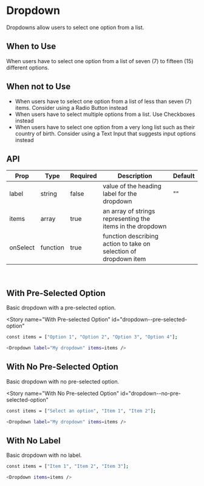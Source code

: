 
<Meta title="Dropdown" component={Dropdown} />

# Dropdown

Dropdowns allow users to select one option from a list.

## When to Use

When users have to select one option from a list of seven (7) to fifteen (15) different options.

## When not to Use

- When users have to select one option from a list of less than seven (7) items. Consider using a Radio Button instead
- When users have to select multiple options from a list. Use Checkboxes instead
- When users have to select one option from a very long list such as their country of birth. Consider using a Text Input that suggests input options instead

## API

| Prop     | Type     | Required | Description                                                      | Default |
| -------- | -------- | -------- | ---------------------------------------------------------------- | ------- |
| label    | string   | false    | value of the heading label for the dropdown                      | ""      |
| items    | array    | true     | an array of strings representing the items in the dropdown       |         |
| onSelect | function | true     | function describing action to take on selection of dropdown item |         |

<br />

## With Pre-Selected Option

Basic dropdown with a pre-selected option.

<Story
  name="With Pre-selected Option"
  id="dropdown--pre-selected-option"
></Story>

```bash
const items = ["Option 1", "Option 2", "Option 3", "Option 4"];

<Dropdown label="My dropdown" items=items />
```

## With No Pre-Selected Option

Basic dropdown with no pre-selected option.

<Story
  name="With No Pre-selected Option"
  id="dropdown--no-pre-selected-option"
></Story>

```bash
const items = ["Select an option", "Item 1", "Item 2"];

<Dropdown label="My dropdown" items=items />
```

## With No Label

Basic dropdown with no label.

<Story name="With No Label" id="dropdown--no-label"></Story>

```bash
const items = ["Item 1", "Item 2", "Item 3"];

<Dropdown items=items />
```
